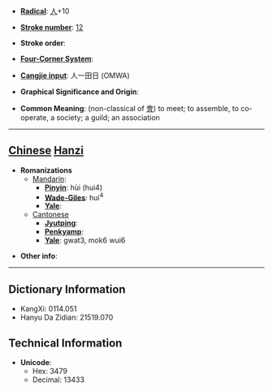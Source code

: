 * '''[[Wiktionary:Chinese radical index| Radical]]''': [[Wiktionary:Chinese radical index 人|人]]+10

* '''[[Wiktionary:Chinese total strokes index|Stroke number]]''': [[Wiktionary:Chinese total strokes index 12|12]]

* '''Stroke order''': 

* '''[[Wiktionary:Chinese four corner index|Four-Corner System]]''': 

* '''[[Wiktionary:Chinese Cangjie index|Cangjie input]]''': 人一田日 (OMWA)

* '''Graphical Significance and Origin''': 

* '''Common Meaning''': (non-classical of [[會]]) to meet; to assemble, to co-operate, a society; a guild; an association

----

== [[Chinese]] [[Hanzi]] ==

* '''Romanizations'''
** [[Mandarin]]:
*** '''[[Pinyin]]''': hùi (hui4)
*** '''[[Wade-Giles]]''': hui<sup>4</sup>
*** '''[[Yale]]''': 
**[[Cantonese]]
***'''[[Jyutping]]''':
***'''[[Penkyamp]]''': 
***'''[[Yale]]''': gwat3, mok6 wui6

* '''Other info''': 

----

== Dictionary Information ==

* KangXi: 0114.051
* Hanyu Da Zidian: 21519.070

== Technical Information ==

* '''Unicode''':
** Hex: 3479
** Decimal: 13433